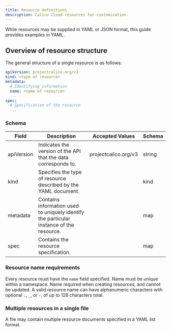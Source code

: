 ```yaml
---
title: Resource definitions
description: Calico Cloud resources for customization.
---
```


While resources may be supplied in YAML or JSON format, this guide provides examples in YAML.

## Overview of resource structure

The general structure of a single resource is as follows:

```yaml
apiVersion: projectcalico.org/v3
kind: <type of resource>
metadata:
  # Identifying information
  name: <name of resource>
  ...
spec:
  # Specification of the resource
  ...
```

### Schema

| Field    | Description           | Accepted Values              | Schema |
|----------|-----------------------|------------------------------|--------|
| apiVersion     | Indicates the version of the API that the data corresponds to. | projectcalico.org/v3 | string |
| kind     | Specifies the type of resource described by the YAML document. |  | kind  |
| metadata | Contains information used to uniquely identify the particular instance of the resource. | | map |
| spec     | Contains the resource specification. | | map |


### Resource name requirements

Every resource must have the `name` field specified. Name must be unique within a namespace.
Name required when creating resources, and cannot be updated.
A valid resource name can have alphanumeric characters with optional `.`, `_`, or `-`. of up to 128 characters total.

### Multiple resources in a single file

A file may contain multiple resource documents specified in a YAML list format. 
